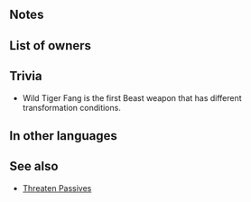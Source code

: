 {{Weapon Infobox
|tagid=SID_暴走の虎の爪牙
|intID=3067
|exclusive=1
|weaponType=Beast
|canUseMove=Infantry
|cost=400
|might=14
|range=1
|effect=Grants Atk+3. At start of turn, inflicts Atk/Spd/Def/Res-6 on foes within 4 spaces of unit through their next actions. At start of combat, if foe's HP ≥ 75%, grants Atk/Spd+6 to unit and neutralizes bonuses (from skills like Fortify, Rally, etc.) on foe during combat.<br><br>At start of turn 2, turn 4, and all later turns, unit transforms (otherwise, unit reverts). If unit transforms, grants Atk+2, deals +7 damage when Special triggers, and neutralizes effects that grant "Special cooldown charge +X" to foe or inflict "Special cooldown charge -X" on unit during combat, but after combat, if unit attacked, deals 5 damage to unit.
|statModifiers=0,17,0,0,0
|required=Adult (Infantry)
|properties=random_owner
}}
==Notes==
{{Penalties}}
{{Combat boosts}}
{{Bonus neutralization}}
{{Beast (Infantry)|turn24+=1}}
==List of owners==
{{Skill Hero List}}
==Trivia==
* Wild Tiger Fang is the first Beast weapon that has different transformation conditions.

==In other languages==
{{OtherLanguages
|japanese=暴走の虎の爪牙
|german=Tigerfangzahn
|spanishEU=Colmillo de tigre
|spanishLA=Colmillo de tigre
|french=Croc de félin
|italian=Zanna tigresca
|chineseTW=失控之虎的爪牙
|portuguese=Presa tigresa
}}
==See also==
{{See also skills|cond=Description LIKE '%at start of turn%inflicts%/%on foes within _ spaces%' AND Exclusive='1'|columns=3}}
* [[Skill families#Threaten|Threaten Passives]]
{{Weapons Navbox}}